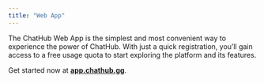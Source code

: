 ```yaml
---
title: "Web App"
---
```


The ChatHub Web App is the simplest and most convenient way to experience the power of ChatHub. With just a quick registration, you’ll gain access to a free usage quota to start exploring the platform and its features.

Get started now at [**app.chathub.gg**](https://app.chathub.gg/?utm_source=doc).